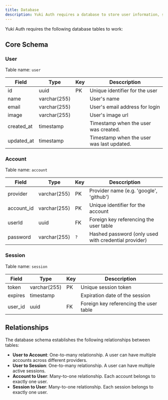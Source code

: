 ```yaml
---
title: Database
description: Yuki Auth requires a database to store user information, sessions, and account details. This document outlines the required database schema and relationships.
---
```


Yuki Auth requires the following database tables to work:

## Core Schema

### User

Table name: `user`

| Field      | Type         | Key | Desccription                              |
| ---------- | ------------ | --- | ----------------------------------------- |
| id         | uuid         | PK  | Unique identifier for the user            |
| name       | varchar(255) |     | User's name                               |
| email      | varchar(255) |     | User's email address for login            |
| image      | varchar(255) |     | User's image url                          |
| created_at | timestamp    |     | Timestamp when the user was created.      |
| updated_at | timestamp    |     | Timestamp when the user was last updated. |

### Account

Table name: `account`

| Field      | Type         | Key | Desccription                                         |
| ---------- | ------------ | --- | ---------------------------------------------------- |
| provider   | varchar(255) | PK  | Provider name (e.g. 'google', 'github')              |
| account_id | varchar(255) | PK  | Unique identifier for the account                    |
| userId     | uuid         | FK  | Foreign key referencing the user table               |
| password   | varchar(255) | `?` | Hashed password (only used with credential provider) |

### Session

Table name: `session`

| Field   | Type         | Key | Desccription                           |
| ------- | ------------ | --- | -------------------------------------- |
| token   | varchar(255) | PK  | Unique session token                   |
| expires | timestamp    |     | Expiration date of the session         |
| user_id | uuid         | FK  | Foreign key referencing the user table |

## Relationships

The database schema establishes the following relationships between tables:

- **User to Account**: One-to-many relationship. A user can have multiple accounts across different providers.
- **User to Session**: One-to-many relationship. A user can have multiple active sessions.
- **Account to User**: Many-to-one relationship. Each account belongs to exactly one user.
- **Session to User**: Many-to-one relationship. Each session belongs to exactly one user.
